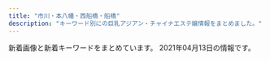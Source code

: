 ```yaml
---
title: "市川・本八幡・西船橋・船橋"
description: "キーワード別にの巨乳アジアン・チャイナエステ嬢情報をまとめました。"
---
```


新着画像と新着キーワードをまとめています。
2021年04月13日の情報です。

<DmmAffiliateIns />
<KeywordTable
  shops={
    [
    {
        "station": "JR\u5e02\u5ddd\u99c5\u5357\u53e3",
        "url": "http://nigyohime.ebb.jp/",
        "keywords": {
            "83": 6,
            "86": 12,
            "C": 6
        },
        "name": "\u4eba\u9b5a\u59eb",
        "img_links": [
            "http://nigyohime.ebb.jp/3.jpg",
            "http://nigyohime.ebb.jp/2.jpg",
            "http://nigyohime.ebb.jp/2/uploadimg/1606276938.jpg",
            "http://nigyohime.ebb.jp/2/uploadimg/1610266405.jpg",
            "http://nigyohime.ebb.jp/2/uploadimg/1606276885.jpg",
            "http://nigyohime.ebb.jp/b_girl.png",
            "http://nigyohime.ebb.jp/4.jpg",
            "http://nigyohime.ebb.jp/b_news.png",
            "http://nigyohime.ebb.jp/2/uploadimg/1615431233.jpg",
            "http://nigyohime.ebb.jp/top.jpg",
            "http://nigyohime.ebb.jp/staff_t.jpg",
            "http://nigyohime.ebb.jp/1.jpg",
            "http://nigyohime.ebb.jp/line.png",
            "http://nigyohime.ebb.jp/ditu2.jpg",
            "http://nigyohime.ebb.jp/2/uploadimg/1606276829.jpg"
        ]
    },
    {
        "url": "http://likiluto.xyz/",
        "name": "\u3075\u308c\u3042\u3044",
        "station": "JR\u672c\u516b\u5e61\u99c5\u5357\u53e3",
        "img_links": [
            "http://likiluto.xyz/style/images/index-miru_18.jpg",
            "http://likiluto.xyz/style/images/index-miru_06.jpg",
            "http://likiluto.xyz/uploads/201229/1-201229152000Y5.jpg",
            "http://likiluto.xyz/style/images/t6.jpg",
            "http://likiluto.xyz/style/images/s-bian.png",
            "http://likiluto.xyz/style/images/index-miru_03.jpg",
            "http://likiluto.xyz/style/images/t3.png",
            "http://likiluto.xyz/uploads/210112/1-21011209234CV.jpg",
            "http://likiluto.xyz/style/images/nav2-sta.png",
            "http://likiluto.xyz/uploads/210403/1-210403154615Q9.jpg",
            "http://likiluto.xyz/style/images/nav-sys.jpg",
            "http://likiluto.xyz/uploads/210112/1-210112092150b1.jpg",
            "http://likiluto.xyz/style/images/sys.jpg",
            "http://likiluto.xyz/style/images/t2.png",
            "http://likiluto.xyz/uploads/210304/1-210304151405b3.jpg",
            "http://likiluto.xyz/uploads/210403/1-210403154531335.jpg",
            "http://likiluto.xyz/uploads/210304/1-210304151524134.jpg",
            "http://likiluto.xyz/uploads/210112/1-210112092540164.jpg",
            "http://likiluto.xyz/style/images/t4.jpg",
            "http://likiluto.xyz/uploads/210112/1-2101120920292M.jpg"
        ],
        "keywords": {}
    },
    {
        "keywords": {
            "84": 3,
            "86": 12,
            "87": 3,
            "D": 9,
            "C": 6
        },
        "name": "\u5f69",
        "url": "http://www.aya-aroma.com/",
        "station": "JR\u5e02\u5ddd\u99c5\u5357\u53e3",
        "img_links": [
            "http://www.aya-aroma.com/images/melmaga.jpg",
            "http://www.aya-aroma.com/files/001-02.jpg",
            "http://www.aya-aroma.com/files/010-03.jpg",
            "http://www.aya-aroma.com/files/003-02.jpg",
            "http://www.aya-aroma.com/files/008-03.jpg",
            "http://www.aya-aroma.com/files/008-02.jpg",
            "http://www.aya-aroma.com/files/002-03.jpg",
            "http://www.aya-aroma.com/files/010-02.jpg",
            "http://www.aya-aroma.com/images/backlistbtn.png",
            "http://www.aya-aroma.com/images/coverGirlParts.png",
            "http://www.aya-aroma.com/files/002.jpg",
            "http://www.aya-aroma.com/files/001-03.jpg",
            "http://www.aya-aroma.com/images/mobile.jpg",
            "http://www.aya-aroma.com/images/concept.jpg",
            "http://www.aya-aroma.com/files/015-03.jpg",
            "http://www.aya-aroma.com/files/002-02.jpg",
            "http://www.aya-aroma.com/files/010.jpg",
            "http://www.aya-aroma.com/files/015.jpg",
            "http://www.aya-aroma.com/files/003.jpg",
            "http://www.aya-aroma.com/files/015-02.jpg",
            "http://www.aya-aroma.com/files/008.jpg",
            "http://www.aya-aroma.com/files/001.jpg",
            "http://www.aya-aroma.com/files/003-03.jpg"
        ]
    },
    {
        "img_links": [
            "http://p-lady.work/images/6.jpg",
            "http://p-lady.work/images/tg.jpg",
            "http://p-lady.work/img/reiko1.jpg",
            "http://p-lady.work/img/saki1.jpg",
            "http://p-lady.work/images/int1.jpg",
            "http://p-lady.work/staff/eri.jpg",
            "http://p-lady.work/img/zara1.jpg",
            "http://p-lady.work/images/news.jpg",
            "http://p-lady.work/img/nana1.jpg",
            "http://p-lady.work/staff/mirai.jpg",
            "http://p-lady.work/images/head.jpg",
            "http://p-lady.work/images/10.jpg",
            "http://p-lady.work/img/eri1.jpg",
            "http://p-lady.work/images/3.jpg",
            "http://p-lady.work/images/interior_t.jpg",
            "http://p-lady.work/staff/koi.jpg",
            "http://p-lady.work/images/32.jpg",
            "http://p-lady.work/images/39.jpg",
            "http://p-lady.work/img/mirai1.jpg",
            "http://p-lady.work/images/21.jpg",
            "http://p-lady.work/images/17.jpg",
            "http://p-lady.work/staff/nana.jpg",
            "http://p-lady.work/staff/kana.jpg",
            "http://p-lady.work/staff/anna.jpg",
            "http://p-lady.work/img/nanami1.jpg",
            "http://p-lady.work/img/yuyu1.jpg",
            "http://p-lady.work/staff/nami.jpg",
            "http://p-lady.work/images/2.jpg",
            "http://p-lady.work/staff/riri.jpg",
            "http://p-lady.work/img/rika1.jpg",
            "http://p-lady.work/staff/mimi.jpg",
            "http://p-lady.work/images/30.jpg",
            "http://p-lady.work/staff/risa.jpg",
            "http://p-lady.work/images/26.jpg",
            "http://p-lady.work/images/23.jpg",
            "http://p-lady.work/staff/yui.jpg",
            "http://p-lady.work/staff/saki.jpg",
            "http://p-lady.work/img/risa1.jpg",
            "http://p-lady.work/images/7.jpg",
            "http://p-lady.work/staff/reiko.jpg",
            "http://p-lady.work/images/staff_t.jpg",
            "http://p-lady.work/images/s1.png",
            "http://p-lady.work/img/koi1.jpg",
            "http://p-lady.work/staff/miyu.jpg",
            "http://p-lady.work/img/rena1.jpg",
            "http://p-lady.work/images/ac1.jpg",
            "http://p-lady.work/img/yui1.jpg",
            "http://p-lady.work/staff/nanami.jpg",
            "http://p-lady.work/images/33.jpg",
            "http://p-lady.work/img/riri1.jpg",
            "http://p-lady.work/images/38.jpg",
            "http://p-lady.work/images/27.jpg",
            "http://p-lady.work/images/5.jpg",
            "http://p-lady.work/images/16.jpg",
            "http://p-lady.work/img/anna1.jpg",
            "http://p-lady.work/images/29.jpg",
            "http://p-lady.work/images/sys.jpg",
            "http://p-lady.work/images/37.jpg",
            "http://p-lady.work/images/36.jpg",
            "http://p-lady.work/img/miyu1.jpg",
            "http://p-lady.work/images/35.jpg",
            "http://p-lady.work/images/int2.jpg",
            "http://p-lady.work/staff/rena.jpg",
            "http://p-lady.work/staff/yuyu.jpg",
            "http://p-lady.work/images/18.jpg",
            "http://p-lady.work/img/mimi1.jpg",
            "http://p-lady.work/images/25.jpg",
            "http://p-lady.work/staff/zara.jpg",
            "http://p-lady.work/img/kana1.jpg",
            "http://p-lady.work/images/15.jpg",
            "http://p-lady.work/images/rec2.jpg",
            "http://p-lady.work/img/nami1.jpg",
            "http://p-lady.work/staff/rika.jpg",
            "http://p-lady.work/images/rec1.jpg",
            "http://p-lady.work/images/20.jpg"
        ],
        "url": "http://p-lady.work/",
        "station": "JR\u897f\u8239\u6a4b\u99c5\u5357\u53e3",
        "name": "\u4e03\u5f69",
        "keywords": {}
    },
    {
        "station": "JR\u672c\u516b\u5e61\u99c5\u5317\u53e3",
        "img_links": [
            "http://www.club.relaxjp.info/images/b2.jpg",
            "http://www.club.relaxjp.info/images/link_t.png",
            "http://www.club.relaxjp.info/images/sys3.png",
            "http://www.club.relaxjp.info/files/013-02.jpg",
            "http://www.club.relaxjp.info/images/sys1.png",
            "http://www.club.relaxjp.info/images/line.png",
            "http://www.club.relaxjp.info/images/head.jpg",
            "http://www.club.relaxjp.info/images/sys2.png",
            "http://www.club.relaxjp.info/files/007-02.jpg",
            "http://www.club.relaxjp.info/files/007.jpg",
            "http://www.club.relaxjp.info/files/009-02.jpg",
            "http://www.club.relaxjp.info/files/004.jpg",
            "http://www.club.relaxjp.info/files/015.jpg",
            "http://www.club.relaxjp.info/images/ta.jpg",
            "http://www.club.relaxjp.info/images/b1.jpg",
            "http://www.club.relaxjp.info/images/staff_t.png",
            "http://www.club.relaxjp.info/images/int2.png",
            "http://www.club.relaxjp.info/images/interior_t.png",
            "http://www.club.relaxjp.info/files/014.jpg",
            "http://www.club.relaxjp.info/files/004-02.jpg",
            "http://www.club.relaxjp.info/images/rec2.png",
            "http://www.club.relaxjp.info/images/rec1.png",
            "http://www.club.relaxjp.info/files/013.jpg",
            "http://www.club.relaxjp.info/images/int1.png",
            "http://www.club.relaxjp.info/files/014-02.jpg",
            "http://www.club.relaxjp.info/images/mobile.jpg",
            "http://www.club.relaxjp.info/files/009.jpg",
            "http://www.club.relaxjp.info/files/015-02.jpg"
        ],
        "name": "\u30d5\u30a7\u30a2\u30ea\u30fc",
        "keywords": {
            "87": 5,
            "86": 1,
            "D": 5,
            "C": 1
        },
        "url": "http://www.club.relaxjp.info/"
    },
    {
        "img_links": [
            "http://yelaixang.sweet-relaxation.com/img/slick/sl-7.jpg",
            "http://yelaixang.sweet-relaxation.com/img/cast/nana-03.jpg",
            "http://yelaixang.sweet-relaxation.com/img/slick/sl-1.jpg",
            "http://yelaixang.sweet-relaxation.com/img/cast/miya-03.jpg",
            "http://yelaixang.sweet-relaxation.com/img/cast/miya-02.jpg",
            "http://yelaixang.sweet-relaxation.com/img/slick/sl-5.jpg",
            "http://yelaixang.sweet-relaxation.com/img/cast/nana-02.jpg",
            "http://yelaixang.sweet-relaxation.com/img/interior/uc.jpg",
            "http://yelaixang.sweet-relaxation.com/img/cast/key-02.jpg",
            "http://yelaixang.sweet-relaxation.com/img/cast/key-03.jpg",
            "http://yelaixang.sweet-relaxation.com/img/cast/nina-03.jpg",
            "http://yelaixang.sweet-relaxation.com/img/cast/nina-01.jpg",
            "http://yelaixang.sweet-relaxation.com/img/cast/nina-02.jpg",
            "http://yelaixang.sweet-relaxation.com/img/slick/sl-6.jpg",
            "http://yelaixang.sweet-relaxation.com/img/cast/nana-01.jpg",
            "http://yelaixang.sweet-relaxation.com/img/slick/sl-4.jpg",
            "http://yelaixang.sweet-relaxation.com/img/slick/sl-2.jpg",
            "http://yelaixang.sweet-relaxation.com/img/cast/miya-01.jpg",
            "http://yelaixang.sweet-relaxation.com/img/slick/sl-3.jpg",
            "http://yelaixang.sweet-relaxation.com/img/cast/key-01.jpg"
        ],
        "keywords": {},
        "url": "http://yelaixang.sweet-relaxation.com/",
        "station": "JR\u672c\u516b\u5e61\u99c5\u5357\u53e3",
        "name": "\u591c\u6765\u9999\uff5eYe Lai Xang\uff5e"
    },
    {
        "name": "Happy Bell",
        "url": "http://aroma-esthe.info/",
        "img_links": [
            "http://aroma-esthe.info/images/cg02.jpg",
            "http://aroma-esthe.info/images/m2.jpg",
            "http://aroma-esthe.info/images/r3.jpg",
            "http://aroma-esthe.info/images/m4.jpg",
            "http://aroma-esthe.info/images/cg05.jpg",
            "http://aroma-esthe.info/images/tit-sub1.jpg",
            "http://aroma-esthe.info/link/menlog.jpg",
            "http://aroma-esthe.info/images/b-tel.png",
            "http://aroma-esthe.info/images/tit-sub2.jpg",
            "http://aroma-esthe.info/images/tit-sub3.jpg",
            "http://aroma-esthe.info/images/cg01.jpg",
            "http://aroma-esthe.info/images/kan.jpg",
            "http://aroma-esthe.info/images/r4.jpg",
            "http://aroma-esthe.info/images/b-online.png",
            "http://aroma-esthe.info/images/tit-sub6.jpg",
            "http://aroma-esthe.info/images/tit-sub5.jpg",
            "http://aroma-esthe.info/images/qr.jpg",
            "http://aroma-esthe.info/images/r1.jpg",
            "http://aroma-esthe.info/images/m1.jpg",
            "http://aroma-esthe.info/images/slider-img003.jpg",
            "http://aroma-esthe.info/images/cg03.jpg",
            "http://aroma-esthe.info/images/r2.jpg",
            "http://aroma-esthe.info/images/slider-img001.jpg",
            "http://aroma-esthe.info/images/tit-sub4.jpg",
            "http://aroma-esthe.info/images/slider-img002.jpg",
            "http://aroma-esthe.info/images/m3.jpg"
        ],
        "station": "\u4eac\u6210\u516b\u5e61\u99c5\u5317\u53e3",
        "keywords": {
            "D": 6,
            "86": 8
        }
    },
    {
        "url": "http://happy.relaxnabi.com/",
        "name": "\u30de\u30fc\u30e1\u30a4\u30c9",
        "station": "JR\u8239\u6a4b\u99c5\u5317\u53e3",
        "keywords": {
            "92": 5,
            "D": 2,
            "91": 1,
            "F": 1,
            "90": 2,
            "88": 1,
            "E": 5
        },
        "img_links": [
            "http://happy.relaxnabi.com/css/staff/staff000008.jpg",
            "http://happy.relaxnabi.com/css/staff/staff000003-a.jpg",
            "http://happy.relaxnabi.com/css/staff/staff000003.jpg",
            "http://happy.relaxnabi.com/css/staff/staff-04-a.jpg",
            "http://happy.relaxnabi.com/css/staff/staff-007-a.jpg",
            "http://happy.relaxnabi.com/css/nav/nav-006.png",
            "http://happy.relaxnabi.com/css/tel01.png",
            "http://happy.relaxnabi.com/css/top-03.png",
            "http://happy.relaxnabi.com/css/nav/nav-004.png",
            "http://happy.relaxnabi.com/css/staff/staff017-a.jpg",
            "http://happy.relaxnabi.com/css/staff/staff-05-a.jpg",
            "http://happy.relaxnabi.com/css/staff/staff-10.jpg",
            "http://happy.relaxnabi.com/css/staff/staff-10-a.jpg",
            "http://happy.relaxnabi.com/css/nav/nav-001.png",
            "http://happy.relaxnabi.com/css/staff/staff-002.jpg",
            "http://happy.relaxnabi.com/css/staff/staff-05.jpg",
            "http://happy.relaxnabi.com/css/staff/staff017.jpg",
            "http://happy.relaxnabi.com/css/staff/staff-007.jpg",
            "http://happy.relaxnabi.com/css/nav/nav-002.png",
            "http://happy.relaxnabi.com/css/staff/staff000008-a.jpg",
            "http://happy.relaxnabi.com/css/staff/staff0001.jpg",
            "http://happy.relaxnabi.com/css/staff/staff-002-a.jpg",
            "http://happy.relaxnabi.com/css/top0001.png",
            "http://happy.relaxnabi.com/css/staff/staff-04.jpg",
            "http://happy.relaxnabi.com/css/staff/staff0001-a.jpg",
            "http://happy.relaxnabi.com/css/nav/nav-003.png",
            "http://happy.relaxnabi.com/css/nav/nav-005.png"
        ]
    },
    {
        "name": "COCO",
        "station": "\u8239\u6a4b\u99c5\u5317\u53e3",
        "keywords": {},
        "img_links": [],
        "url": "https://co.aoaoeo.com/"
    },
    {
        "img_links": [],
        "station": "JR\u8239\u6a4b\u99c5\u5317\u53e3",
        "keywords": {},
        "name": "OLIVE\u30fb\u30aa\u30ea\u30fc\u30d6",
        "url": "http://olive.est.cm/"
    },
    {
        "station": "JR\u8239\u6a4b\u99c5\u5317\u53e3",
        "keywords": {
            "E": 1,
            "D": 4,
            "90": 1,
            "88": 3,
            "87": 1,
            "86": 1,
            "C": 1
        },
        "name": "V\u611bP",
        "url": "http://pinklady-esthe.net/",
        "img_links": [
            "http://pinklady-esthe.net/img/r2.jpg",
            "http://pinklady-esthe.net/img/t6.jpg",
            "http://pinklady-esthe.net/img/no.png",
            "http://pinklady-esthe.net/img/r4.jpg",
            "http://pinklady-esthe.net/img/r1.jpg",
            "http://pinklady-esthe.net/img/st5.jpg",
            "http://pinklady-esthe.net/img/t5.jpg",
            "http://pinklady-esthe.net/img/st4.jpg",
            "http://pinklady-esthe.net/img/st2.jpg",
            "http://pinklady-esthe.net/img/top.jpg",
            "http://pinklady-esthe.net/img/sm.jpg",
            "http://pinklady-esthe.net/img/t1.jpg",
            "http://pinklady-esthe.net/img/st6.jpg",
            "http://pinklady-esthe.net/img/stt3.jpg",
            "http://pinklady-esthe.net/img/t2.jpg",
            "http://pinklady-esthe.net/img/stt1.jpg",
            "http://pinklady-esthe.net/img/t3.jpg",
            "http://pinklady-esthe.net/img/st3.jpg",
            "http://pinklady-esthe.net/img/st1.jpg",
            "http://pinklady-esthe.net/img/r3.jpg",
            "http://pinklady-esthe.net/img/f1.jpg",
            "http://pinklady-esthe.net/img/t4.jpg",
            "http://pinklady-esthe.net/img/noo.png"
        ]
    },
    {
        "station": "JR\u897f\u8239\u6a4b\u99c5",
        "keywords": {
            "C": 32,
            "E": 6,
            "90": 2,
            "88": 40,
            "F": 40,
            "87": 40,
            "G": 40,
            "83": 40,
            "85": 78,
            "D": 164,
            "86": 42
        },
        "name": "\u96c5\u7f8e\uff5eMIYABI",
        "url": "https://miyabi.jpn.vin",
        "img_links": [
            "https://miyabi.jpn.vin/images/sp_top.png",
            "https://miyabi.jpn.vin/photos/sites/21/2021/03/2021030803542569.jpg",
            "https://miyabi.jpn.vin/photos/sites/21/2021/01/2021012608004010.jpg",
            "https://miyabi.jpn.vin/images/btn_side06.png",
            "https://miyabi.jpn.vin/images/btn_side07.png",
            "https://miyabi.jpn.vin/photos/sites/21/2021/03/2021031206521676.jpg",
            "https://miyabi.jpn.vin/images/top_slider03.jpg",
            "https://miyabi.jpn.vin/images/btn_side05.png",
            "https://miyabi.jpn.vin/photos/sites/21/2021/02/2021020102295578.jpg",
            "https://miyabi.jpn.vin/images/btn_side04.png",
            "https://miyabi.jpn.vin/images/btn_side03.png",
            "https://miyabi.jpn.vin/photos/sites/21/2021/02/2021022309071886.jpg",
            "https://miyabi.jpn.vin/images/btn_side01.png",
            "https://miyabi.jpn.vin/images/side_line.jpg",
            "https://miyabi.jpn.vin/photos/sites/21/2021/01/2021012608003796.jpg",
            "https://miyabi.jpn.vin/images/top.png",
            "https://miyabi.jpn.vin/photos/sites/21/2021/01/202101260800351.jpg",
            "https://miyabi.jpn.vin/photos/sites/21/2021/01/2021012608003883.jpg",
            "https://miyabi.jpn.vin/images/btn_side02.png",
            "https://miyabi.jpn.vin/photos/sites/21/2021/02/2021022309071786.jpg",
            "https://miyabi.jpn.vin/photos/sites/21/2021/01/2021012608003647.jpg",
            "https://miyabi.jpn.vin/photos/sites/21/2021/03/2021032404492465.jpg",
            "https://miyabi.jpn.vin/photos/sites/21/2021/02/2021022407013072.jpg",
            "https://miyabi.jpn.vin/photos/sites/21/2021/03/2021030704352988.jpg"
        ]
    },
    {
        "img_links": [
            "http://www.iyashinoumi.com/img/sTitle_right.png",
            "http://www.iyashinoumi.com/img/miss24sb.jpg",
            "http://www.iyashinoumi.com/img/sTitle_left.png",
            "http://www.iyashinoumi.com/img/miss25sb.jpg",
            "http://www.iyashinoumi.com/img/miss7sb.jpg",
            "http://www.iyashinoumi.com/img/miss28sb.jpg",
            "http://www.iyashinoumi.com/img/tel1.png",
            "http://www.iyashinoumi.com/img/miss7s.jpg",
            "http://www.iyashinoumi.com/img/miss6sb.jpg",
            "http://www.iyashinoumi.com/img/miss27sb.jpg"
        ],
        "station": "\u5e02\u5ddd\u99c5\u5317\u53e3",
        "name": "\u7652\u3057\u306e\u6d77",
        "keywords": {},
        "url": "http://www.iyashinoumi.com/"
    },
    {
        "keywords": {
            "F": 6,
            "87": 22,
            "83": 8,
            "81": 6,
            "85": 24,
            "86": 24,
            "C": 6,
            "D": 72
        },
        "station": "JR\u672c\u516b\u5e61\u99c5\u5357\u53e3",
        "name": "\u30cd\u30d7\u30c1\u30e5\u30fc\u30f3",
        "img_links": [
            "http://neptune.est.cm/photos/sites/3/2020/01/2020012304435311.jpg",
            "http://neptune.est.cm/photos/sites/3/2020/01/2020011704241285.jpg",
            "http://neptune.est.cm/images/top1.jpg",
            "http://neptune.est.cm/photos/sites/3/2020/07/2020072813393974.jpg",
            "http://neptune.est.cm/photos/sites/3/2020/01/2020011704240975.jpg",
            "http://neptune.est.cm/photos/sites/3/2020/02/2020020303575532.jpg",
            "http://neptune.est.cm/photos/sites/3/2020/09/2020092912491932.jpg",
            "http://neptune.est.cm/photos/sites/3/2020/12/2020122312215973.jpg",
            "http://neptune.est.cm/images/top-sp1.jpg",
            "http://neptune.est.cm/images/pagetop.jpg",
            "http://neptune.est.cm/images/top2.jpg",
            "http://neptune.est.cm/photos/sites/3/2020/12/2020121515392683.jpg",
            "http://neptune.est.cm/photos/sites/3/2020/06/2020062418251882.jpg",
            "http://neptune.est.cm/photos/sites/3/2021/01/2021012715245168.jpg",
            "http://neptune.est.cm/photos/sites/3/2020/01/2020011606281181.jpg",
            "http://neptune.est.cm/images/top-sp2.jpg"
        ],
        "url": "http://neptune.est.cm/"
    },
    {
        "station": "JR\u897f\u8239\u6a4b\u99c5\u5317\u53e3",
        "img_links": [],
        "url": "https://leaf-relax.com/",
        "keywords": {},
        "name": "\u30ea\u30fc\u30d5"
    },
    {
        "station": "JR\u8239\u6a4b\u99c5\u5317\u53e3",
        "keywords": {
            "89": 2,
            "D": 16,
            "87": 14,
            "C": 4,
            "\u30bb\u30af\u30b7\u30fc": 36,
            "E": 2,
            "86": 6
        },
        "img_links": [
            "http://www.sexy.relaxjp.info/files/033.jpg",
            "http://www.sexy.relaxjp.info/files/003-02.jpg",
            "http://www.sexy.relaxjp.info/images/m-top004.jpg",
            "http://www.sexy.relaxjp.info/files/011-02.jpg",
            "http://www.sexy.relaxjp.info/images/m-top003.jpg",
            "http://www.sexy.relaxjp.info/files/002.jpg",
            "http://www.sexy.relaxjp.info/files/033-02.jpg",
            "http://www.sexy.relaxjp.info/images/foot01.jpg",
            "http://www.sexy.relaxjp.info/images/call.png",
            "http://www.sexy.relaxjp.info/files/023-03.jpg",
            "http://www.sexy.relaxjp.info/files/003-03.jpg",
            "http://www.sexy.relaxjp.info/files/023-02.jpg",
            "http://www.sexy.relaxjp.info/files/011.jpg",
            "http://www.sexy.relaxjp.info/files/030-02.jpg",
            "http://www.sexy.relaxjp.info/files/034-03.jpg",
            "http://www.sexy.relaxjp.info/files/024-02.jpg",
            "http://www.sexy.relaxjp.info/images/m-head01.jpg",
            "http://www.sexy.relaxjp.info/files/035-02.jpg",
            "http://www.sexy.relaxjp.info/files/035-03.jpg",
            "http://www.sexy.relaxjp.info/files/035.jpg",
            "http://www.sexy.relaxjp.info/files/003.jpg",
            "http://www.sexy.relaxjp.info/files/024-03.jpg",
            "http://www.sexy.relaxjp.info/files/036-03.jpg",
            "http://www.sexy.relaxjp.info/images/m-top010.jpg",
            "http://www.sexy.relaxjp.info/files/036.jpg",
            "http://www.sexy.relaxjp.info/files/002-02.jpg",
            "http://www.sexy.relaxjp.info/files/002-03.jpg",
            "http://www.sexy.relaxjp.info/files/023.jpg",
            "http://www.sexy.relaxjp.info/files/034-02.jpg",
            "http://www.sexy.relaxjp.info/files/024.jpg",
            "http://www.sexy.relaxjp.info/files/011-03.jpg",
            "http://www.sexy.relaxjp.info/files/034.jpg",
            "http://www.sexy.relaxjp.info/files/030-03.jpg",
            "http://www.sexy.relaxjp.info/files/033-03.jpg",
            "http://www.sexy.relaxjp.info/files/036-02.jpg",
            "http://www.sexy.relaxjp.info/files/037-02.jpg",
            "http://www.sexy.relaxjp.info/files/037-03.jpg",
            "http://www.sexy.relaxjp.info/images/m-top009.jpg",
            "http://www.sexy.relaxjp.info/files/030.jpg",
            "http://www.sexy.relaxjp.info/files/037.jpg"
        ],
        "name": "Sexy Love \uff5e\u30bb\u30af\u30b7\u30fc\u30e9\u30d6\uff5e",
        "url": "http://www.sexy.relaxjp.info/"
    },
    {
        "name": "\u82b1\u706b",
        "station": "JR\u897f\u8239\u6a4b\u99c5\u5357\u53e3",
        "img_links": [
            "http://nishifunabashi.xyz/images/mio.jpg",
            "http://nishifunabashi.xyz/images/rie2.jpg",
            "http://nishifunabashi.xyz/images/gat.png",
            "http://nishifunabashi.xyz/images/r02.jpg",
            "http://nishifunabashi.xyz/images/n1.jpg",
            "http://nishifunabashi.xyz/images/rumi3.jpg",
            "http://nishifunabashi.xyz/images/mio1.jpg",
            "http://nishifunabashi.xyz/images/top.png",
            "http://nishifunabashi.xyz/images/g0.jpg",
            "http://nishifunabashi.xyz/images/moe1.jpg",
            "http://nishifunabashi.xyz/images/moe2.jpg",
            "http://nishifunabashi.xyz/images/sla1.jpg",
            "http://nishifunabashi.xyz/images/i1.jpg",
            "http://nishifunabashi.xyz/images/i3.jpg",
            "http://nishifunabashi.xyz/images/g001.jpg",
            "http://nishifunabashi.xyz/images/rie.jpg",
            "http://nishifunabashi.xyz/images/pickt.png",
            "http://nishifunabashi.xyz/images/n3.jpg",
            "http://nishifunabashi.xyz/images/n2.jpg",
            "http://nishifunabashi.xyz/images/tite-staff.png",
            "http://nishifunabashi.xyz/images/m2.jpg",
            "http://nishifunabashi.xyz/images/mio2.jpg",
            "http://nishifunabashi.xyz/images/chun2.jpg",
            "http://nishifunabashi.xyz/images/moe.jpg",
            "http://nishifunabashi.xyz/images/rumi2.jpg",
            "http://nishifunabashi.xyz/images/yumi1.jpg",
            "http://nishifunabashi.xyz/images/yumi2.jpg",
            "http://nishifunabashi.xyz/images/r04.jpg",
            "http://nishifunabashi.xyz/images/g32.jpg",
            "http://nishifunabashi.xyz/images/rumi1.jpg",
            "http://nishifunabashi.xyz/images/kina2.jpg",
            "http://nishifunabashi.xyz/images/g01.jpg",
            "http://nishifunabashi.xyz/images/r03.jpg",
            "http://nishifunabashi.xyz/images/m1.jpg",
            "http://nishifunabashi.xyz/images/g015.jpg",
            "http://nishifunabashi.xyz/images/rie1.jpg",
            "http://nishifunabashi.xyz/images/g1.jpg",
            "http://nishifunabashi.xyz/images/ga1.jpg",
            "http://nishifunabashi.xyz/images/i2.jpg",
            "http://nishifunabashi.xyz/images/sla3.jpg",
            "http://nishifunabashi.xyz/images/miu.jpg",
            "http://nishifunabashi.xyz/images/kina.jpg",
            "http://nishifunabashi.xyz/images/kina1.jpg",
            "http://nishifunabashi.xyz/images/miho.jpg",
            "http://nishifunabashi.xyz/images/r01.jpg",
            "http://nishifunabashi.xyz/images/mobile.png",
            "http://nishifunabashi.xyz/images/sla2.jpg",
            "http://nishifunabashi.xyz/images/g33.jpg",
            "http://nishifunabashi.xyz/images/g15.jpg",
            "http://nishifunabashi.xyz/images/ga.jpg",
            "http://nishifunabashi.xyz/images/miho2.jpg",
            "http://nishifunabashi.xyz/images/chun1.jpg",
            "http://nishifunabashi.xyz/images/chun3.jpg",
            "http://nishifunabashi.xyz/images/yumi3.jpg",
            "http://nishifunabashi.xyz/images/miu1.jpg",
            "http://nishifunabashi.xyz/images/baner.jpg",
            "http://nishifunabashi.xyz/images/newt.png"
        ],
        "url": "http://nishifunabashi.xyz/",
        "keywords": {
            "C": 7
        }
    },
    {
        "name": "\u3055\u304f\u3089",
        "img_links": [
            "http://stylelife.work/Uploads/user/60374c0661343.jpg",
            "http://stylelife.work/Uploads/user/5eb35a13a1df3.jpg",
            "http://stylelife.work/Uploads/user/5ef9a9fd8cd20.jpg",
            "http://stylelife.work/Public/Wap/picture/staff-pc.png",
            "http://stylelife.work/Public/Wap/picture/m-tel.png",
            "http://stylelife.work/Uploads/user/6074fcd675258.jpg",
            "http://stylelife.work/Uploads/user/5e1d330613089.jpg",
            "http://stylelife.work/Uploads/user/5de74b74a4faa.jpg",
            "http://stylelife.work/Uploads/user/60374b6e9f505.jpg",
            "http://stylelife.work/Uploads/user/60374ca1c2ba1.jpg",
            "http://stylelife.work/Uploads/user/5e4101be77e18.jpg",
            "http://stylelife.work/Uploads/user/5de74b09394d7.jpg",
            "http://stylelife.work/Public/Wap/picture/m-foot.png",
            "http://stylelife.work/Public/Wap/picture/sp-staff-list.png",
            "http://stylelife.work/Uploads/user/5e68a1524c2d2.jpg",
            "http://stylelife.work/ueditor/php/upload/image/20180712/1531373827278035.png",
            "http://stylelife.work/Uploads/user/5e79901ca108f.jpg",
            "http://stylelife.work/Uploads/user/5f3cd192667f4.jpg",
            "http://stylelife.work/ueditor/php/upload/image/20180712/1531367078235696.png",
            "http://stylelife.work/Public/Wap/picture/sp-line.png",
            "http://stylelife.work/Uploads/user/5de74b9acbf92.jpg",
            "http://stylelife.work/ueditor/php/upload/image/20180712/1531374173659035.png",
            "http://stylelife.work/Uploads/user/5dfc857c95e57.jpg",
            "http://stylelife.work/Uploads/user/6074fd15194a0.jpg",
            "http://stylelife.work/Uploads/user/5e1d3400053fa.jpg",
            "http://stylelife.work/Uploads/user/5ebf50cc42240.jpg",
            "http://stylelife.work/Uploads/user/5deb614369ccd.jpg",
            "http://stylelife.work/Uploads/user/6074fcb772404.jpg",
            "http://stylelife.work/Uploads/user/6074fc8ca00cd.jpg",
            "http://stylelife.work/Uploads/user/60374cd308bf7.jpg",
            "http://stylelife.work/Uploads/user/5ebfa12d5429d.jpg",
            "http://stylelife.work/Uploads/user/5ebf4ff2905f1.jpg"
        ],
        "keywords": {
            "F": 1,
            "D": 2,
            "\u80f8": 1
        },
        "station": "JR\u897f\u8239\u6a4b\u99c5\u5317\u53e3",
        "url": "http://stylelife.work/"
    },
    {
        "url": "http://www.rainbow-relax.xyz/",
        "name": "Rainbow\uff5e\u30ec\u30a4\u30f3\u30dc\u30fc\uff5e",
        "keywords": {
            "C": 19,
            "86": 4,
            "87": 6,
            "D": 6,
            "85": 2
        },
        "station": "JR\u8239\u6a4b\u99c5\u5317\u53e3",
        "img_links": [
            "http://www.rainbow-relax.xyz/files/006.jpg",
            "http://www.rainbow-relax.xyz/files/005.jpg",
            "http://www.rainbow-relax.xyz/img/btn_side_mobile.jpg",
            "http://www.rainbow-relax.xyz/files/003-02.jpg",
            "http://www.rainbow-relax.xyz/files/003.jpg",
            "http://www.rainbow-relax.xyz/images/slider/1.jpg",
            "http://www.rainbow-relax.xyz/files/006-02.jpg",
            "http://www.rainbow-relax.xyz/files/004-02.jpg",
            "http://www.rainbow-relax.xyz/files/002.jpg",
            "http://www.rainbow-relax.xyz/files/001.jpg",
            "http://www.rainbow-relax.xyz/img/ttl_info.png",
            "http://www.rainbow-relax.xyz/files/002-02.jpg",
            "http://www.rainbow-relax.xyz/files/004.jpg",
            "http://www.rainbow-relax.xyz/img/tel.png",
            "http://www.rainbow-relax.xyz/img/ttl_news.png",
            "http://www.rainbow-relax.xyz/img/pickup.jpg",
            "http://www.rainbow-relax.xyz/images/slider/3.jpg",
            "http://www.rainbow-relax.xyz/files/005-02.jpg",
            "http://www.rainbow-relax.xyz/img/goback.jpg",
            "http://www.rainbow-relax.xyz/images/slider/2.jpg",
            "http://www.rainbow-relax.xyz/files/001-02.jpg"
        ]
    },
    {
        "name": "Pink Love",
        "keywords": {
            "D": 52,
            "88": 4,
            "87": 48
        },
        "station": "JR\u8239\u6a4b\u99c5\u5317\u53e3",
        "url": "http://www.yumegokoro.esjp.info/",
        "img_links": [
            "http://www.yumegokoro.esjp.info/files/019.jpg",
            "http://www.yumegokoro.esjp.info/images/barProfile.png",
            "http://www.yumegokoro.esjp.info/files/026-02.jpg",
            "http://www.yumegokoro.esjp.info/files/013-02.jpg",
            "http://www.yumegokoro.esjp.info/files/020-02.jpg",
            "http://www.yumegokoro.esjp.info/images/barLink.png",
            "http://www.yumegokoro.esjp.info/files/025.jpg",
            "http://www.yumegokoro.esjp.info/images/barSchedule.png",
            "http://www.yumegokoro.esjp.info/files/023-02.jpg",
            "http://www.yumegokoro.esjp.info/images/time.png",
            "http://www.yumegokoro.esjp.info/files/013-03.jpg",
            "http://www.yumegokoro.esjp.info/files/012-02.jpg",
            "http://www.yumegokoro.esjp.info/images/btnTop.png",
            "http://www.yumegokoro.esjp.info/files/017.jpg",
            "http://www.yumegokoro.esjp.info/files/024.jpg",
            "http://www.yumegokoro.esjp.info/files/004-03.jpg",
            "http://www.yumegokoro.esjp.info/files/002-03.jpg",
            "http://www.yumegokoro.esjp.info/files/025-03.jpg",
            "http://www.yumegokoro.esjp.info/files/002-02.jpg",
            "http://www.yumegokoro.esjp.info/images/barTherapist.png",
            "http://www.yumegokoro.esjp.info/files/002.jpg",
            "http://www.yumegokoro.esjp.info/files/024-02.jpg",
            "http://www.yumegokoro.esjp.info/files/017-03.jpg",
            "http://www.yumegokoro.esjp.info/files/004.jpg",
            "http://www.yumegokoro.esjp.info/files/027-03.jpg",
            "http://www.yumegokoro.esjp.info/files/013.jpg",
            "http://www.yumegokoro.esjp.info/files/027.jpg",
            "http://www.yumegokoro.esjp.info/images/barSystem.png",
            "http://www.yumegokoro.esjp.info/files/012-03.jpg",
            "http://www.yumegokoro.esjp.info/files/011.jpg",
            "http://www.yumegokoro.esjp.info/images/concept.png",
            "http://www.yumegokoro.esjp.info/files/011-02.jpg",
            "http://www.yumegokoro.esjp.info/files/017-02.jpg",
            "http://www.yumegokoro.esjp.info/images/barProfileSche.png",
            "http://www.yumegokoro.esjp.info/files/023.jpg",
            "http://www.yumegokoro.esjp.info/files/020-03.jpg",
            "http://www.yumegokoro.esjp.info/files/024-03.jpg",
            "http://www.yumegokoro.esjp.info/images/barRecruit.png",
            "http://www.yumegokoro.esjp.info/files/020.jpg",
            "http://www.yumegokoro.esjp.info/files/025-02.jpg",
            "http://www.yumegokoro.esjp.info/files/027-02.jpg",
            "http://www.yumegokoro.esjp.info/files/004-02.jpg",
            "http://www.yumegokoro.esjp.info/files/012.jpg",
            "http://www.yumegokoro.esjp.info/files/011-03.jpg",
            "http://www.yumegokoro.esjp.info/files/019-02.jpg",
            "http://www.yumegokoro.esjp.info/images/backBtn.png",
            "http://www.yumegokoro.esjp.info/files/026.jpg",
            "http://www.yumegokoro.esjp.info/files/019-03.jpg",
            "http://www.yumegokoro.esjp.info/images/contentBottom.jpg",
            "http://www.yumegokoro.esjp.info/images/barAccess.png",
            "http://www.yumegokoro.esjp.info/files/023-03.jpg",
            "http://www.yumegokoro.esjp.info/images/header.png",
            "http://www.yumegokoro.esjp.info/files/026-03.jpg"
        ]
    },
    {
        "name": "\u7652\u5fc3\u90b8",
        "station": "\u539f\u6728\u4e2d\u5c71\u99c5\u5317\u53e3",
        "keywords": {
            "83": 1,
            "E": 1,
            "86": 1,
            "C": 1,
            "84": 1,
            "D": 1
        },
        "img_links": [
            "http://yusintei.top/images/g12.jpg",
            "http://yusintei.top/images/01.png",
            "http://yusintei.top/images/men_7.png",
            "http://yusintei.top/images/g2.jpg",
            "http://yusintei.top/images/yumi.jpg",
            "http://yusintei.top/images/p2.jpg",
            "http://yusintei.top/images/g1-3.jpg",
            "http://yusintei.top/images/yuli.jpg",
            "http://yusintei.top/images/men_2.png",
            "http://yusintei.top/images/g1.jpg",
            "http://yusintei.top/images/men_6.png",
            "http://yusintei.top/images/g7.jpg",
            "http://yusintei.top/images/zi-staff.png",
            "http://yusintei.top/images/g11.jpg",
            "http://yusintei.top/images/p3.jpg",
            "http://yusintei.top/images/men_5.png",
            "http://yusintei.top/images/men_3.png",
            "http://yusintei.top/images/zi-link.png",
            "http://yusintei.top/images/g112.jpg",
            "http://yusintei.top/images/01.jpg",
            "http://yusintei.top/images/men_1.png",
            "http://yusintei.top/images/g113.jpg",
            "http://yusintei.top/images/emi.jpg",
            "http://yusintei.top/images/left3.jpg",
            "http://yusintei.top/images/tel.jpg",
            "http://yusintei.top/images/g1-2.jpg",
            "http://yusintei.top/images/g114.jpg",
            "http://yusintei.top/images/p1.jpg",
            "http://yusintei.top/images/p6.jpg",
            "http://yusintei.top/images/men_4.png",
            "http://yusintei.top/images/g8.jpg",
            "http://yusintei.top/images/p5.jpg",
            "http://yusintei.top/images/g10.jpg",
            "http://yusintei.top/images/g84.jpg",
            "http://yusintei.top/images/g9.jpg",
            "http://yusintei.top/images/p7.jpg",
            "http://yusintei.top/images/p8.jpg",
            "http://yusintei.top/images/g83.jpg",
            "http://yusintei.top/images/g0.jpg",
            "http://yusintei.top/images/nei2.jpg",
            "http://yusintei.top/images/p4.jpg",
            "http://yusintei.top/images/g82.jpg"
        ],
        "url": "http://yusintei.top/"
    },
    {
        "name": "\u30c0\u30a4\u30e4\u30e2\u30f3\u30c9",
        "url": "http://www.diamond.mesthe.com/",
        "keywords": {
            "86": 2,
            "87": 8,
            "88": 2,
            "D": 10,
            "C": 15
        },
        "station": "JR\u897f\u8239\u6a4b\u99c5\u5357\u53e3",
        "img_links": [
            "http://www.diamond.mesthe.com/img/ttl_therapist.png",
            "http://www.diamond.mesthe.com/files/001.jpg",
            "http://www.diamond.mesthe.com/img/btn_blog.png",
            "http://www.diamond.mesthe.com/files/006.jpg",
            "http://www.diamond.mesthe.com/images/slider/1.jpg",
            "http://www.diamond.mesthe.com/files/005.jpg",
            "http://www.diamond.mesthe.com/files/005-02.jpg",
            "http://www.diamond.mesthe.com/images/slider/2.jpg",
            "http://www.diamond.mesthe.com/img/ttl_news.png",
            "http://www.diamond.mesthe.com/files/002.jpg",
            "http://www.diamond.mesthe.com/img/btn_side_mobile.jpg",
            "http://www.diamond.mesthe.com/files/003-02.jpg",
            "http://www.diamond.mesthe.com/files/002-02.jpg",
            "http://www.diamond.mesthe.com/img/ttl_info.png",
            "http://www.diamond.mesthe.com/files/003.jpg",
            "http://www.diamond.mesthe.com/img/top_option04.jpg",
            "http://www.diamond.mesthe.com/img/tel.png",
            "http://www.diamond.mesthe.com/files/004.jpg",
            "http://www.diamond.mesthe.com/img/pickup.jpg",
            "http://www.diamond.mesthe.com/img/goback.jpg",
            "http://www.diamond.mesthe.com/img/top_option01.jpg",
            "http://www.diamond.mesthe.com/files/004-02.jpg",
            "http://www.diamond.mesthe.com/files/001-02.jpg",
            "http://www.diamond.mesthe.com/img/top_option03.jpg",
            "http://www.diamond.mesthe.com/files/006-02.jpg",
            "http://www.diamond.mesthe.com/images/slider/3.jpg"
        ]
    },
    {
        "keywords": {
            "E": 5,
            "93": 1,
            "F": 1,
            "D": 1,
            "86": 2,
            "89": 1,
            "90": 2,
            "C": 4,
            "92": 3
        },
        "url": "http://hinata.relaxnabi.com/",
        "img_links": [
            "http://hinata.relaxnabi.com/css/nav/nav-001.jpg",
            "http://hinata.relaxnabi.com/css/staff/staff-06-a.jpg",
            "http://hinata.relaxnabi.com/css/button.jpg",
            "http://hinata.relaxnabi.com/css/nav/sub-003.jpg",
            "http://hinata.relaxnabi.com/css/staff/staff15.jpg",
            "http://hinata.relaxnabi.com/css/staff/staff00001-a.jpg",
            "http://hinata.relaxnabi.com/css/staff/staff-007-a.jpg",
            "http://hinata.relaxnabi.com/css/staff/staff-08-a.jpg",
            "http://hinata.relaxnabi.com/css/nav/sub-004.jpg",
            "http://hinata.relaxnabi.com/css/tel01.png",
            "http://hinata.relaxnabi.com/css/staff/staff00004.jpg",
            "http://hinata.relaxnabi.com/css/nav/nav-005.jpg",
            "http://hinata.relaxnabi.com/css/nav/nav-002.jpg",
            "http://hinata.relaxnabi.com/css/nav/nav-004.jpg",
            "http://hinata.relaxnabi.com/css/right.jpg",
            "http://hinata.relaxnabi.com/css/staff/staff00001.jpg",
            "http://hinata.relaxnabi.com/css/staff/staff00003-a.jpg",
            "http://hinata.relaxnabi.com/css/nav/nav-003.jpg",
            "http://hinata.relaxnabi.com/css/girls001.jpg",
            "http://hinata.relaxnabi.com/css/staff/staff-007.jpg",
            "http://hinata.relaxnabi.com/css/staff/staff00004-a.jpg",
            "http://hinata.relaxnabi.com/css/staff/staff00003.jpg",
            "http://hinata.relaxnabi.com/css/staff/staff17-a.jpg",
            "http://hinata.relaxnabi.com/css/staff/staff-06.jpg",
            "http://hinata.relaxnabi.com/css/main-left03.jpg",
            "http://hinata.relaxnabi.com/img/tiaowen.png",
            "http://hinata.relaxnabi.com/css/staff/staff-002-a.jpg",
            "http://hinata.relaxnabi.com/css/staff/staff15-a.jpg",
            "http://hinata.relaxnabi.com/css/main-left02.jpg",
            "http://hinata.relaxnabi.com/css/nav/sub-001.jpg",
            "http://hinata.relaxnabi.com/css/left.jpg",
            "http://hinata.relaxnabi.com/css/nav/sub-005.jpg",
            "http://hinata.relaxnabi.com/css/nav/sub-006.jpg",
            "http://hinata.relaxnabi.com/css/staff/staff17.jpg",
            "http://hinata.relaxnabi.com/css/top02.jpg",
            "http://hinata.relaxnabi.com/css/osusume38.jpg",
            "http://hinata.relaxnabi.com/css/staff/staff-08.jpg",
            "http://hinata.relaxnabi.com/css/staff/staff-002.jpg",
            "http://hinata.relaxnabi.com/css/nav/sub-002.jpg",
            "http://hinata.relaxnabi.com/css/nav/nav-006.jpg"
        ],
        "name": "\u6696 \uff5eHinata\uff5e",
        "station": "JR\u8239\u6a4b\u99c5\u5317\u53e3"
    },
    {
        "name": "Blue\uff5e\u30d6\u30eb\u30fc\uff5e",
        "url": "http://www.kanda-es.info/",
        "station": "\u99ac\u8fbc\u6ca2\u99c5\u6771\u53e3",
        "keywords": {},
        "img_links": [
            "http://www.kanda-es.info/staff/risa.jpg",
            "http://www.kanda-es.info/staff/sora.jpg",
            "http://www.kanda-es.info/images/info.jpg",
            "http://www.kanda-es.info/staff/anna.jpg",
            "http://www.kanda-es.info/images/sys1.jpg",
            "http://www.kanda-es.info/images/staff_t.jpg",
            "http://www.kanda-es.info/images/sys2.jpg",
            "http://www.kanda-es.info/images/news.jpg",
            "http://www.kanda-es.info/img/sora1.jpg",
            "http://www.kanda-es.info/img/anna1.jpg",
            "http://www.kanda-es.info/images/int1.jpg",
            "http://www.kanda-es.info/images/int2.jpg",
            "http://www.kanda-es.info/images/mobile.jpg",
            "http://www.kanda-es.info/images/tg.jpg",
            "http://www.kanda-es.info/images/interior_t.jpg",
            "http://www.kanda-es.info/img/risa1.jpg"
        ]
    },
    {
        "station": "\u897f\u8239\u6a4b\u99c5",
        "keywords": {
            "E": 7,
            "85": 7,
            "F": 14,
            "C": 20,
            "88": 14,
            "83": 7,
            "D": 14,
            "87": 7,
            "86": 7
        },
        "url": "https://crea.iest.info/",
        "img_links": [
            "https://crea.iest.info/photos/sites/47/2021/03/2021032501542035.jpg",
            "https://crea.iest.info/images/tit-gat.png",
            "https://crea.iest.info/images/tit-infor.png",
            "https://crea.iest.info/images/top.png",
            "https://crea.iest.info/images/tit-new.png",
            "https://crea.iest.info/images/line.png",
            "https://crea.iest.info/images/infor.png",
            "https://crea.iest.info/photos/sites/47/2021/03/2021032501541522.jpg",
            "https://crea.iest.info/photos/sites/47/2021/03/2021032501541775.jpg",
            "https://crea.iest.info/images/mobile.png",
            "https://crea.iest.info/photos/sites/47/2021/03/2021032501542567.jpg",
            "https://crea.iest.info/photos/sites/47/2021/03/2021032501542221.jpg",
            "https://crea.iest.info/images/tit-pick.png",
            "https://crea.iest.info/photos/sites/47/2021/03/2021032501541398.jpg",
            "https://crea.iest.info/images/tite-staff.png"
        ],
        "name": "CREA\uff5e\u30af\u30ec\u30a2\uff5e"
    },
    {
        "keywords": {
            "F": 2,
            "\u30bb\u30af\u30b7\u30fc": 7
        },
        "img_links": [
            "http://es-suzune.com/staffPhoto/s20210405174056.jpg",
            "http://es-suzune.com/staffPhoto/b20201007170432.jpg",
            "http://es-suzune.com/uploadfiles/images/campaignEsSuzune1.jpg",
            "http://es-suzune.com/images/access/02.png",
            "http://es-suzune.com/staffPhoto/s20200827113054.jpg",
            "http://es-suzune.com/staffPhoto/b20200724144017.jpg",
            "http://es-suzune.com/staffPhoto/s20210216224004.jpg",
            "http://es-suzune.com/images/store/04.jpg",
            "http://es-suzune.com/staffPhoto/b20191115141808.jpg",
            "http://es-suzune.com/images/access/05.png",
            "http://es-suzune.com/staffPhoto/s20210405165026.jpg",
            "http://es-suzune.com/staffPhoto/s20210405174116.jpg",
            "http://es-suzune.com/images/store/02.jpg",
            "http://es-suzune.com/staffPhoto/b20200827113545.jpg",
            "http://es-suzune.com/staffPhoto/b20210410144316.jpg",
            "http://es-suzune.com/staffPhoto/s20201007170432.jpg",
            "http://es-suzune.com/images/showContent.jpg",
            "http://es-suzune.com/staffPhoto/b20210309194137.jpg",
            "http://es-suzune.com/staffPhoto/b20210405165006.jpg",
            "http://es-suzune.com/staffPhoto/s20191115141808.jpg",
            "http://es-suzune.com/staffPhoto/s20210103222830.jpg",
            "http://es-suzune.com/staffPhoto/b20210103222814.jpg",
            "http://es-suzune.com/staffPhoto/s20201007170536.jpg",
            "http://es-suzune.com/staffPhoto/b20210216224004.jpg",
            "http://es-suzune.com/staffPhoto/s20210310163414.jpg",
            "http://es-suzune.com/staffPhoto/s20200724144036.jpg",
            "http://es-suzune.com/staffPhoto/s20210310164226.jpg",
            "http://es-suzune.com/staffPhoto/s20210405173944.jpg",
            "http://es-suzune.com/staffPhoto/s20210405165006.jpg",
            "http://es-suzune.com/staffPhoto/s20200724144017.jpg",
            "http://es-suzune.com/staffPhoto/s20210219195936.jpg",
            "http://es-suzune.com/staffPhoto/s20210405174136.jpg",
            "http://es-suzune.com/staffPhoto/s20210103222814.jpg",
            "http://es-suzune.com/staffPhoto/b20210310163333.jpg",
            "http://es-suzune.com/images/store/03.jpg",
            "http://es-suzune.com/images/showIndex.jpg",
            "http://es-suzune.com/staffPhoto/b20200827113054.jpg",
            "http://es-suzune.com/staffPhoto/b20210405155547.jpg",
            "http://es-suzune.com/staffPhoto/s20200827113545.jpg",
            "http://es-suzune.com/images/access/03.png",
            "http://es-suzune.com/staffPhoto/b20210219195907.jpg",
            "http://es-suzune.com/staffPhoto/s20210405155607.jpg",
            "http://es-suzune.com/staffPhoto/s20210217223841.jpg",
            "http://es-suzune.com/staffPhoto/b20210405174056.jpg",
            "http://es-suzune.com/staffPhoto/s20210310163333.jpg",
            "http://es-suzune.com/staffPhoto/s20210217223442.jpg",
            "http://es-suzune.com/images/access/01.png",
            "http://es-suzune.com/staffPhoto/s20210405155547.jpg",
            "http://es-suzune.com/uploadfiles/images/chuntian3_%E5%89%AF%E6%9C%AC.jpg",
            "http://es-suzune.com/staffPhoto/s20210309194137.jpg",
            "http://es-suzune.com/staffPhoto/s20210219195922.jpg",
            "http://es-suzune.com/staffPhoto/s20210217223343.jpg",
            "http://es-suzune.com/images/store/01.jpg",
            "http://es-suzune.com/staffPhoto/s20210410144316.jpg",
            "http://es-suzune.com/uploadfiles/images/courseEsSuzune.jpg",
            "http://es-suzune.com/staffPhoto/s20210309194151.jpg",
            "http://es-suzune.com/staffPhoto/s20210219195907.jpg"
        ],
        "url": "http://es-suzune.com/",
        "station": "JR\u897f\u8239\u6a4b\u99c5\u5357\u53e3",
        "name": "\u9234\u97f3-\u3059\u305a\u306d-"
    },
    {
        "name": "\u9759\uff5e\u3057\u305a\u304b\uff5e",
        "img_links": [
            "http://www.shizuka.mensnv.com/img/glo_02_off.jpg",
            "http://www.shizuka.mensnv.com/files/001-02.jpg",
            "http://www.shizuka.mensnv.com/img/slider/2.jpg",
            "http://www.shizuka.mensnv.com/files/002-02.jpg",
            "http://www.shizuka.mensnv.com/files/004.jpg",
            "http://www.shizuka.mensnv.com/img/glo_01_off.jpg",
            "http://www.shizuka.mensnv.com/img/slider/1.jpg",
            "http://www.shizuka.mensnv.com/img/2top-course_off.jpg",
            "http://www.shizuka.mensnv.com/files/003.jpg",
            "http://www.shizuka.mensnv.com/img/icon_tel.png",
            "http://www.shizuka.mensnv.com/img/bnr-02_off.jpg",
            "http://www.shizuka.mensnv.com/img/glo_05_off.jpg",
            "http://www.shizuka.mensnv.com/img/glo_04_off.jpg",
            "http://www.shizuka.mensnv.com/files/002-03.jpg",
            "http://www.shizuka.mensnv.com/img/bnr-01_off.jpg",
            "http://www.shizuka.mensnv.com/files/004-02.jpg",
            "http://www.shizuka.mensnv.com/files/002.jpg",
            "http://www.shizuka.mensnv.com/img/glo_03_off.jpg",
            "http://www.shizuka.mensnv.com/files/001.jpg",
            "http://www.shizuka.mensnv.com/img/glo_06_off.jpg",
            "http://www.shizuka.mensnv.com/img/top-course_off.jpg",
            "http://www.shizuka.mensnv.com/img/top-h5R.jpg",
            "http://www.shizuka.mensnv.com/files/004-03.jpg",
            "http://www.shizuka.mensnv.com/img/footer-top_off.jpg",
            "http://www.shizuka.mensnv.com/files/003-03.jpg",
            "http://www.shizuka.mensnv.com/files/003-02.jpg",
            "http://www.shizuka.mensnv.com/img/h4-top.jpg",
            "http://www.shizuka.mensnv.com/img/slider/3.jpg",
            "http://www.shizuka.mensnv.com/files/001-03.jpg",
            "http://www.shizuka.mensnv.com/img/top-h5R2.jpg"
        ],
        "station": "\u672c\u516b\u5e61\u99c5\u5357\u53e3",
        "url": "http://www.shizuka.mensnv.com/",
        "keywords": {
            "C": 3,
            "84": 3,
            "88": 3,
            "D": 9,
            "86": 3,
            "85": 3
        }
    },
    {
        "img_links": [
            "http://hanaoto.pw/images/g6.jpg",
            "http://hanaoto.pw/images/flash4.jpg",
            "http://hanaoto.pw/images/am1.jpg",
            "http://hanaoto.pw/images/a02.jpg",
            "http://hanaoto.pw/images/g2.jpg",
            "http://hanaoto.pw/images/mobile.png",
            "http://hanaoto.pw/images/maga.jpg",
            "http://hanaoto.pw/images/flash3.jpg",
            "http://hanaoto.pw/images/flash5.jpg",
            "http://hanaoto.pw/images/nana1.jpg",
            "http://hanaoto.pw/images/ami1.jpg",
            "http://hanaoto.pw/images/aa1.jpg",
            "http://hanaoto.pw/images/sptel.png",
            "http://hanaoto.pw/images/maga1.jpg",
            "http://hanaoto.pw/images/flash.jpg",
            "http://hanaoto.pw/images/tel.png",
            "http://hanaoto.pw/images/hh1.jpg",
            "http://hanaoto.pw/images/la.jpg"
        ],
        "url": "http://hanaoto.pw/",
        "name": "NEW \u82b1\u30ce\u97f3",
        "keywords": {
            "C": 16
        },
        "station": "JR\u897f\u8239\u6a4b\u99c5\u5357\u53e3"
    },
    {
        "name": "\u6708\u306e\u604b",
        "keywords": {},
        "img_links": [
            "http://hi-msg.com/moonlove/img/fla-2.jpg",
            "http://hi-msg.com/moonlove/img/botton.png",
            "http://hi-msg.com/moonlove/img/p-2.jpg",
            "http://hi-msg.com/moonlove/img/staff-list.png",
            "http://hi-msg.com/moonlove/img/p-10.jpg",
            "http://hi-msg.com/moonlove/img/fla-1.jpg",
            "http://hi-msg.com/moonlove/img/head.png",
            "http://hi-msg.com/moonlove/img/p-3.jpg"
        ],
        "station": "JR\u8239\u6a4b\u99c5",
        "url": "http://hi-msg.com/moonlove/"
    },
    {
        "name": "\u30a2\u30a4\u30ea",
        "url": "https://iris.ests.jp/",
        "keywords": {
            "87": 1,
            "D": 7,
            "85": 1,
            "F": 5,
            "88": 4,
            "\u4e73": 6,
            "G": 1,
            "90": 1,
            "86": 7,
            "E": 12,
            "\u30bb\u30af\u30b7\u30fc": 1
        },
        "station": "JR\u897f\u8239\u6a4b\u99c5\u5317\u53e3",
        "img_links": [
            "https://iris.ests.jp/photos/sites/58/2021/04/202104052047262.jpeg",
            "https://iris.ests.jp/images/twitter.jpg",
            "https://iris.ests.jp/photos/sites/58/2021/04/2021040711032795.jpeg",
            "https://iris.ests.jp/images/room2.jpg",
            "https://iris.ests.jp/photos/sites/58/2021/04/2021041316561410.jpeg",
            "https://iris.ests.jp/images/room4.jpg",
            "https://iris.ests.jp/photos/sites/58/2021/03/2021030317245283.jpeg",
            "https://iris.ests.jp/photos/sites/58/2021/04/2021040520081066.jpeg",
            "https://iris.ests.jp/images/paypay.jpg",
            "http://iris2.a5.reraku.work/upload/sites/58/2021/04/2021041316443368-260x450.jpeg",
            "https://iris.ests.jp/images/top.jpg",
            "https://iris.ests.jp/images/staff0.jpg",
            "https://iris.ests.jp/photos/sites/58/2021/01/2021011316255079.jpeg",
            "https://iris.ests.jp/photos/sites/58/2021/03/2021030317205889.jpeg",
            "https://iris.ests.jp/photos/sites/58/2021/04/2021041220533377.jpeg",
            "https://iris.ests.jp/photos/sites/58/2021/04/2021040520452396.jpeg",
            "https://iris.ests.jp/photos/sites/58/2021/01/2021011400321756.jpeg",
            "https://iris.ests.jp/images/room1.jpg",
            "https://iris.ests.jp/photos/sites/58/2021/01/2021011318242314.jpeg",
            "https://iris.ests.jp/photos/sites/58/2021/04/2021040311441162.jpeg",
            "https://iris.ests.jp/images/s_news.jpg",
            "https://iris.ests.jp/images/s_staff.jpg",
            "https://iris.ests.jp/photos/sites/58/2021/04/2021041120285851.jpeg",
            "https://iris.ests.jp/photos/sites/58/2021/04/202104131655320.jpeg",
            "https://iris.ests.jp/photos/sites/58/2021/02/2021022616053881.jpeg",
            "https://iris.ests.jp/images/room3.jpg"
        ]
    },
    {
        "img_links": [
            "http://www.gokujobijin.iesjp.com/images/nav-001.png",
            "http://www.gokujobijin.iesjp.com/images/osusume01.png",
            "http://www.gokujobijin.iesjp.com/files/001.jpg",
            "http://www.gokujobijin.iesjp.com/images/nav-004.png",
            "http://www.gokujobijin.iesjp.com/files/006.jpg",
            "http://www.gokujobijin.iesjp.com/images/top02-left.png",
            "http://www.gokujobijin.iesjp.com/images/top003.png",
            "http://www.gokujobijin.iesjp.com/images/tel.png",
            "http://www.gokujobijin.iesjp.com/images/nav-002.png",
            "http://www.gokujobijin.iesjp.com/files/002.jpg",
            "http://www.gokujobijin.iesjp.com/files/001-02.jpg",
            "http://www.gokujobijin.iesjp.com/files/004-02.jpg",
            "http://www.gokujobijin.iesjp.com/files/004.jpg",
            "http://www.gokujobijin.iesjp.com/images/s1.jpg",
            "http://www.gokujobijin.iesjp.com/files/007.jpg",
            "http://www.gokujobijin.iesjp.com/files/006-02.jpg",
            "http://www.gokujobijin.iesjp.com/images/nav-005.png",
            "http://www.gokujobijin.iesjp.com/images/top01.png",
            "http://www.gokujobijin.iesjp.com/files/005-02.jpg",
            "http://www.gokujobijin.iesjp.com/images/nav-003.png",
            "http://www.gokujobijin.iesjp.com/files/005.jpg",
            "http://www.gokujobijin.iesjp.com/files/007-02.jpg",
            "http://www.gokujobijin.iesjp.com/files/002-02.jpg",
            "http://www.gokujobijin.iesjp.com/images/nav-006.png"
        ],
        "station": "JR\u8239\u6a4b\u99c5\u5317\u53e3",
        "keywords": {
            "86": 1,
            "D": 6,
            "87": 5
        },
        "name": "\u6975\u4e0a\u7f8e\u4eba",
        "url": "http://www.gokujobijin.iesjp.com/"
    },
    {
        "keywords": {},
        "url": "http://t-rakuen.work/",
        "img_links": [
            "http://t-rakuen.work/images/b2.jpg",
            "http://t-rakuen.work/img/rina1.jpg",
            "http://t-rakuen.work/images/int2.png",
            "http://t-rakuen.work/images/b1.jpg",
            "http://t-rakuen.work/staff/hana.jpg",
            "http://t-rakuen.work/staff/koko.jpg",
            "http://t-rakuen.work/images/news_t.jpg",
            "http://t-rakuen.work/img/rika1.jpg",
            "http://t-rakuen.work/images/rec1.jpg",
            "http://t-rakuen.work/images/news.png",
            "http://t-rakuen.work/images/head.jpg",
            "http://t-rakuen.work/img/hana1.jpg",
            "http://t-rakuen.work/images/rec2.jpg",
            "http://t-rakuen.work/staff/rina.jpg",
            "http://t-rakuen.work/staff/rika.jpg",
            "http://t-rakuen.work/staff/natumi.jpg",
            "http://t-rakuen.work/images/sys2.jpg",
            "http://t-rakuen.work/staff/mika.jpg",
            "http://t-rakuen.work/images/staff_t.jpg",
            "http://t-rakuen.work/images/sys3.jpg",
            "http://t-rakuen.work/images/sys4.jpg",
            "http://t-rakuen.work/img/natumi1.jpg",
            "http://t-rakuen.work/img/mika1.jpg",
            "http://t-rakuen.work/img/koko1.jpg",
            "http://t-rakuen.work/images/interior_t.jpg",
            "http://t-rakuen.work/images/int1.png"
        ],
        "station": "JR\u897f\u8239\u6a4b\u99c5\u5357\u53e3",
        "name": "\u53f0\u5317\u697d\u5712"
    },
    {
        "station": "\u897f\u8239\u6a4b\u99c5",
        "name": "\u30a2\u30ed\u30de\u30ab\u30d5\u30a7\uff5eAroma cafe\uff5e",
        "keywords": {
            "85": 69,
            "87": 23,
            "E": 48,
            "D": 165,
            "83": 23,
            "F": 50,
            "C": 69,
            "84": 25,
            "88": 48,
            "86": 98,
            "89": 25
        },
        "img_links": [
            "https://aroma-cafe.xyz.mn/photos/sites/24/2021/02/2021021016061177.jpg",
            "https://aroma-cafe.xyz.mn/images/tel.jpg",
            "https://aroma-cafe.xyz.mn/images/room3.jpg",
            "https://aroma-cafe.xyz.mn/images/mobile.jpg",
            "https://aroma-cafe.xyz.mn/images/room2.jpg",
            "https://aroma-cafe.xyz.mn/images/ac.jpg",
            "https://aroma-cafe.xyz.mn/photos/sites/24/2021/03/2021031215484691.jpg",
            "https://aroma-cafe.xyz.mn/photos/sites/24/2021/02/2021022416282323.jpg",
            "https://aroma-cafe.xyz.mn/photos/sites/24/2021/02/2021022318245015.jpg",
            "https://aroma-cafe.xyz.mn/photos/sites/24/2021/02/2021021015510397.jpg",
            "https://aroma-cafe.xyz.mn/images/news_bj2.jpg",
            "https://aroma-cafe.xyz.mn/images/s_staff.jpg",
            "https://aroma-cafe.xyz.mn/photos/sites/24/2021/03/2021030711195689.jpg",
            "https://aroma-cafe.xyz.mn/images/s_link.jpg",
            "https://aroma-cafe.xyz.mn/images/s_news.jpg",
            "https://aroma-cafe.xyz.mn/photos/sites/24/2021/03/2021030711195531.jpg",
            "https://aroma-cafe.xyz.mn/photos/sites/24/2021/03/2021032414462934.jpg",
            "https://aroma-cafe.xyz.mn/photos/sites/24/2021/02/2021022318245110.jpg",
            "https://aroma-cafe.xyz.mn/images/s1.jpg",
            "https://aroma-cafe.xyz.mn/images/new.jpg",
            "https://aroma-cafe.xyz.mn/photos/sites/24/2021/02/2021021015445228.jpg",
            "https://aroma-cafe.xyz.mn/images/line.jpg",
            "https://aroma-cafe.xyz.mn/images/room1.jpg",
            "https://aroma-cafe.xyz.mn/photos/sites/24/2021/02/2021021015592731.jpg",
            "https://aroma-cafe.xyz.mn/images/s2.jpg",
            "https://aroma-cafe.xyz.mn/photos/sites/24/2021/02/2021021016025433.jpg",
            "https://aroma-cafe.xyz.mn/images/room4.jpg",
            "https://aroma-cafe.xyz.mn/photos/sites/24/2021/02/2021021016014439.jpg",
            "https://aroma-cafe.xyz.mn/images/top.jpg",
            "https://aroma-cafe.xyz.mn/images/s_face.jpg"
        ],
        "url": "https://aroma-cafe.xyz.mn/"
    },
    {
        "station": "JR\u897f\u8239\u6a4b\u99c5\u5357\u53e3",
        "img_links": [
            "http://momo.rankuens.com/css/top01.jpg",
            "http://momo.rankuens.com/css/staff/staff01.jpg",
            "http://momo.rankuens.com/css/head.jpg",
            "http://momo.rankuens.com/images/call.png",
            "http://momo.rankuens.com/css/staff/staff03.jpg",
            "http://momo.rankuens.com/css/foot.jpg",
            "http://momo.rankuens.com/css/staff/staff02.jpg"
        ],
        "keywords": {
            "D": 2,
            "E": 1,
            "89": 2,
            "C": 6,
            "92": 1
        },
        "url": "http://momo.rankuens.com/",
        "name": "\u3082\u3082\u3061\u3083\u3093"
    },
    {
        "keywords": {
            "\u4e73": 2,
            "D": 6,
            "G": 15,
            "F": 16,
            "\u30bb\u30af\u30b7\u30fc": 8,
            "\u5de8\u4e73": 2,
            "E": 57
        },
        "station": "JR\u897f\u8239\u6a4b\u99c5\u5357\u53e3",
        "name": "Vivid \u30d3\u30d3\u30c3\u30c9",
        "img_links": [
            "http://es-massage.info/wp-content/uploads/2021/03/42e4fd3c70945346b6dd6b9e0f926434-1-500x750.jpg",
            "http://es-massage.info/wp-content/uploads/2021/02/ae80e0da66f78f271f9083df6c795b89.jpg",
            "http://es-massage.info/wp-content/uploads/2020/09/f4811d331623d3f6e590e934b3e7ddc9.jpg",
            "http://es-massage.info/wp-content/uploads/2020/09/75fbc1155333427771dcebee0f4de748.jpg",
            "http://es-massage.info/wp-content/uploads/2019/06/dcbeef447e8eded0b1939b00ff57d88b-218x300.jpg",
            "http://es-massage.info/wp-content/uploads/2019/11/4fad70a18793b8dfb7a63f4939e51f94.jpg",
            "http://es-massage.info/wp-content/uploads/2021/03/5db34c47b4c5816f47d11de39beefb5d.jpg",
            "http://es-massage.info/wp-content/uploads/2019/03/c3dc6ab90966d6cc73491056f668516d.jpg",
            "http://es-massage.info/wp-content/uploads/2021/02/2daa3be5c9da099fee0448647087d74c-722x1024.jpg",
            "http://es-massage.info/wp-content/uploads/2021/02/3d21df65a2be53218994fa7e3b383bd2-500x750.jpg",
            "http://es-massage.info/wp-content/uploads/2018/10/g2.jpg",
            "http://es-massage.info/wp-content/uploads/2021/03/42e4fd3c70945346b6dd6b9e0f926434-1.jpg",
            "http://es-massage.info/wp-content/uploads/2021/03/42e4fd3c70945346b6dd6b9e0f926434-1-745x1024.jpg",
            "http://es-massage.info/wp-content/uploads/2020/09/c42007567c6d14bbd829c1d4ae5b8d4c.jpg",
            "http://es-massage.info/wp-content/uploads/2019/03/b85ae819f481b37cad8d1548de5893cc-500x750.jpg",
            "http://es-massage.info/wp-content/uploads/2021/02/f150534b559de6124dce0eaa1cfdf290-722x1024.jpg",
            "http://es-massage.info/wp-content/uploads/2020/09/75fbc1155333427771dcebee0f4de748-500x750.jpg",
            "http://es-massage.info/wp-content/uploads/2020/09/c42007567c6d14bbd829c1d4ae5b8d4c-500x750.jpg",
            "http://es-massage.info/wp-content/uploads/2020/06/0fd60f0c72ad85b96635ef3d4e152bd6.jpg",
            "http://es-massage.info/wp-content/uploads/2021/04/99f9af9e167cc58af6999c284aeb182d-722x1024.jpg",
            "http://es-massage.info/wp-content/uploads/2019/11/4fad70a18793b8dfb7a63f4939e51f94-500x750.jpg",
            "http://es-massage.info/wp-content/uploads/2021/02/0ef7f1f9a36ecbbef9c5a949c70d788f-218x300.jpg",
            "http://es-massage.info/wp-content/uploads/2021/02/0ef7f1f9a36ecbbef9c5a949c70d788f-500x750.jpg",
            "http://es-massage.info/wp-content/uploads/2019/06/dcbeef447e8eded0b1939b00ff57d88b-500x750.jpg",
            "http://es-massage.info/wp-content/uploads/2021/02/68ba0f1db1b8cdd88e360d06f49f1ba6.jpg",
            "http://es-massage.info/wp-content/uploads/2018/10/g1.jpg",
            "http://es-massage.info/wp-content/uploads/2019/03/b85ae819f481b37cad8d1548de5893cc.jpg",
            "http://es-massage.info/wp-content/uploads/2021/03/42e4fd3c70945346b6dd6b9e0f926434-1-218x300.jpg",
            "http://es-massage.info/wp-content/uploads/2021/02/7919c4f04bb9437ae74342af0c64178d-1.jpg",
            "http://es-massage.info/wp-content/uploads/2021/03/fa0ef9b192fa87f9ee5013c5e1c3bcc7-500x750.jpg",
            "http://es-massage.info/wp-content/uploads/2021/02/8b21e9d00752169b79ff946575142f59-500x750.jpg",
            "http://es-massage.info/wp-content/uploads/2021/02/8b21e9d00752169b79ff946575142f59.jpg",
            "http://es-massage.info/wp-content/uploads/2021/02/ae895c3a85b37b5db4dcb93326cbd04d.jpg",
            "http://es-massage.info/wp-content/uploads/2021/02/4af137ced25025eda5b4e5a512bead8f-500x750.jpg",
            "http://es-massage.info/wp-content/uploads/2021/02/3d21df65a2be53218994fa7e3b383bd2.jpg",
            "http://es-massage.info/wp-content/uploads/2021/02/1b6cc5124ca074f693dbc5eff5a75ea0.jpg",
            "http://es-massage.info/wp-content/uploads/2021/04/74d5ee1bbc8ca61aadd08e6f9f4165e7.jpg",
            "http://es-massage.info/wp-content/uploads/2021/02/3d21df65a2be53218994fa7e3b383bd2-207x300.jpg",
            "http://es-massage.info/wp-content/uploads/2021/03/187232fb98eac53cd9935a4a35d04597-722x1024.jpg",
            "http://es-massage.info/wp-content/uploads/2021/04/99f9af9e167cc58af6999c284aeb182d-500x750.jpg",
            "http://es-massage.info/wp-content/uploads/2021/03/c961a896cf70c5b14ebe86acc18cdf14-1.jpg",
            "http://es-massage.info/wp-content/uploads/2021/03/fa0ef9b192fa87f9ee5013c5e1c3bcc7-212x300.jpg",
            "http://es-massage.info/wp-content/uploads/2021/02/2daa3be5c9da099fee0448647087d74c-500x750.jpg",
            "http://es-massage.info/wp-content/uploads/2020/11/4842d636713333eba3b14eebf302cc1b-1-500x750.jpg",
            "http://es-massage.info/wp-content/uploads/2021/03/f4811d331623d3f6e590e934b3e7ddc9-500x750.jpg",
            "http://es-massage.info/wp-content/uploads/2021/02/7919c4f04bb9437ae74342af0c64178d-1-707x1024.jpg",
            "http://es-massage.info/wp-content/uploads/2018/12/ce6acdedea0cab635b18cd82f697bf3a-218x300.jpg",
            "http://es-massage.info/wp-content/uploads/2021/02/0ef7f1f9a36ecbbef9c5a949c70d788f.jpg",
            "http://es-massage.info/wp-content/uploads/2021/03/187232fb98eac53cd9935a4a35d04597.jpg",
            "http://es-massage.info/wp-content/uploads/2020/11/4842d636713333eba3b14eebf302cc1b-1-722x1024.jpg",
            "http://es-massage.info/wp-content/uploads/2021/02/1b6cc5124ca074f693dbc5eff5a75ea0-500x750.jpg",
            "http://es-massage.info/wp-content/uploads/2021/04/74d5ee1bbc8ca61aadd08e6f9f4165e7-218x300.jpg",
            "http://es-massage.info/wp-content/uploads/2019/10/3eec6cc0e85788ff3ceabceee29f9870.jpg",
            "http://es-massage.info/wp-content/uploads/2021/02/ae80e0da66f78f271f9083df6c795b89-500x750.jpg",
            "http://es-massage.info/wp-content/uploads/2020/09/f4811d331623d3f6e590e934b3e7ddc9-500x750.jpg",
            "http://es-massage.info/wp-content/uploads/2021/02/2902e21d1ce6b2113bea7d7f7963e855-212x300.jpg",
            "http://es-massage.info/wp-content/themes/template-salon2/images/main1.jpg",
            "http://es-massage.info/wp-content/uploads/2021/03/f4811d331623d3f6e590e934b3e7ddc9.jpg",
            "http://es-massage.info/wp-content/uploads/2021/02/6fa3b7862db18d956a1cde1942b75408-205x300.jpg",
            "http://es-massage.info/wp-content/uploads/2018/12/ce6acdedea0cab635b18cd82f697bf3a-500x750.jpg",
            "http://es-massage.info/wp-content/themes/template-salon2/images/bnr.jpg",
            "http://es-massage.info/wp-content/uploads/2021/02/89d17e5433697f3062d341d2ab31308e.jpg",
            "http://es-massage.info/wp-content/uploads/2021/03/5db34c47b4c5816f47d11de39beefb5d-216x300.jpg",
            "http://es-massage.info/wp-content/uploads/2021/02/6fa3b7862db18d956a1cde1942b75408-500x750.jpg",
            "http://es-massage.info/wp-content/uploads/2021/03/5db34c47b4c5816f47d11de39beefb5d-500x750.jpg",
            "http://es-massage.info/wp-content/uploads/2021/02/9fac07593910d80276531dd93a7855a6-500x750.jpg",
            "http://es-massage.info/wp-content/uploads/2021/02/d19b31fca6f1b113d6945614e77f1613-214x300.jpg",
            "http://es-massage.info/wp-content/uploads/2019/10/32cbcf100bc89043ce106a68ba8535ea.jpg",
            "http://es-massage.info/wp-content/uploads/2019/10/32cbcf100bc89043ce106a68ba8535ea-500x750.jpg",
            "http://es-massage.info/wp-content/uploads/2021/02/f150534b559de6124dce0eaa1cfdf290.jpg",
            "http://es-massage.info/wp-content/uploads/2021/03/187232fb98eac53cd9935a4a35d04597-500x750.jpg",
            "http://es-massage.info/wp-content/themes/template-salon2/images/noimg.jpg",
            "http://es-massage.info/wp-content/uploads/2021/02/7919c4f04bb9437ae74342af0c64178d-1-500x750.jpg",
            "http://es-massage.info/wp-content/uploads/2019/10/3eec6cc0e85788ff3ceabceee29f9870-500x750.jpg",
            "http://es-massage.info/wp-content/uploads/2021/02/33eb59dafe6bf36b78994703e0d22f47-234x300.jpg",
            "http://es-massage.info/wp-content/uploads/2021/02/ae895c3a85b37b5db4dcb93326cbd04d-745x1024.jpg",
            "http://es-massage.info/wp-content/uploads/2021/04/99f9af9e167cc58af6999c284aeb182d.jpg",
            "http://es-massage.info/wp-content/uploads/2021/02/5d212ce2543c87f9ebee5c4251a7e224-214x300.jpg",
            "http://es-massage.info/wp-content/uploads/2020/11/393e50c509ac7af9537aa8ebd908d0bb-214x300.jpg",
            "http://es-massage.info/wp-content/uploads/2021/02/4af137ced25025eda5b4e5a512bead8f-212x300.jpg",
            "http://es-massage.info/wp-content/uploads/2021/02/89d17e5433697f3062d341d2ab31308e-500x750.jpg",
            "http://es-massage.info/wp-content/uploads/2021/02/ae895c3a85b37b5db4dcb93326cbd04d-500x750.jpg",
            "http://es-massage.info/wp-content/uploads/2021/02/4af137ced25025eda5b4e5a512bead8f.jpg",
            "http://es-massage.info/wp-content/uploads/2021/02/2daa3be5c9da099fee0448647087d74c.jpg",
            "http://es-massage.info/wp-content/uploads/2021/02/68ba0f1db1b8cdd88e360d06f49f1ba6-212x300.jpg",
            "http://es-massage.info/wp-content/uploads/2021/02/9fac07593910d80276531dd93a7855a6.jpg",
            "http://es-massage.info/wp-content/uploads/2020/06/0fd60f0c72ad85b96635ef3d4e152bd6-500x750.jpg",
            "http://es-massage.info/wp-content/uploads/2018/10/g4.jpg",
            "http://es-massage.info/wp-content/uploads/2021/02/8b21e9d00752169b79ff946575142f59-722x1024.jpg",
            "http://es-massage.info/wp-content/uploads/2021/03/c961a896cf70c5b14ebe86acc18cdf14-1-500x750.jpg",
            "http://es-massage.info/wp-content/uploads/2021/02/d19b31fca6f1b113d6945614e77f1613-500x750.jpg",
            "http://es-massage.info/wp-content/uploads/2018/10/g3.jpg",
            "http://es-massage.info/wp-content/uploads/2021/02/d19b31fca6f1b113d6945614e77f1613.jpg",
            "http://es-massage.info/wp-content/uploads/2021/02/f150534b559de6124dce0eaa1cfdf290-500x750.jpg",
            "http://es-massage.info/wp-content/uploads/2021/03/c961a896cf70c5b14ebe86acc18cdf14-1-212x300.jpg",
            "http://es-massage.info/wp-content/uploads/2020/11/22a4454706dfc7d506005718bdeaf744-214x300.jpg",
            "http://es-massage.info/wp-content/uploads/2020/11/ec2088a7c961625f55b8f19773ea6d06-1-214x300.jpg",
            "http://es-massage.info/wp-content/uploads/2019/03/c3dc6ab90966d6cc73491056f668516d-500x750.jpg",
            "http://es-massage.info/wp-content/uploads/2021/03/187232fb98eac53cd9935a4a35d04597-212x300.jpg",
            "http://es-massage.info/wp-content/uploads/2021/02/89d17e5433697f3062d341d2ab31308e-730x1024.jpg",
            "http://es-massage.info/wp-content/themes/template-salon2/images/header-tel.png",
            "http://es-massage.info/wp-content/uploads/2021/03/fa0ef9b192fa87f9ee5013c5e1c3bcc7.jpg",
            "http://es-massage.info/wp-content/uploads/2021/04/99f9af9e167cc58af6999c284aeb182d-212x300.jpg",
            "http://es-massage.info/wp-content/uploads/2021/02/68ba0f1db1b8cdd88e360d06f49f1ba6-500x750.jpg",
            "http://es-massage.info/wp-content/uploads/2021/04/74d5ee1bbc8ca61aadd08e6f9f4165e7-500x750.jpg",
            "http://es-massage.info/wp-content/uploads/2021/02/6fa3b7862db18d956a1cde1942b75408.jpg"
        ],
        "url": "http://es-massage.info/"
    },
    {
        "name": "\u611b\u7740",
        "img_links": [
            "http://www.es-ai.link/images/mobile.jpg",
            "http://www.es-ai.link/img/hana1.jpg",
            "http://www.es-ai.link/images/b2.jpg",
            "http://www.es-ai.link/img/yuna1.jpg",
            "http://www.es-ai.link/staff/hana.jpg",
            "http://www.es-ai.link/images/tg.jpg",
            "http://www.es-ai.link/images/news.jpg",
            "http://www.es-ai.link/images/int1.jpg",
            "http://www.es-ai.link/images/head.jpg",
            "http://www.es-ai.link/images/sys2.jpg",
            "http://www.es-ai.link/staff/riri.jpg",
            "http://www.es-ai.link/images/info.jpg",
            "http://www.es-ai.link/images/sys1.jpg",
            "http://www.es-ai.link/images/b3.jpg",
            "http://www.es-ai.link/images/int2.jpg",
            "http://www.es-ai.link/img/riri1.jpg",
            "http://www.es-ai.link/images/b1.jpg",
            "http://www.es-ai.link/staff/yuna.jpg",
            "http://www.es-ai.link/images/staff_t.jpg",
            "http://www.es-ai.link/images/interior_t.jpg"
        ],
        "url": "http://www.es-ai.link/",
        "station": "\u5e02\u5ddd\u99c5\u5317\u53e3",
        "keywords": {}
    },
    {
        "img_links": [
            "http://www.bishoujo.esturl.com/images/sp_top.jpg",
            "http://www.bishoujo.esturl.com/files/002.jpg",
            "http://www.bishoujo.esturl.com/files/001.jpg",
            "http://www.bishoujo.esturl.com/photo_news/upimg/568706066be72eacf0_0.jpg",
            "http://www.bishoujo.esturl.com/images/top.png",
            "http://www.bishoujo.esturl.com/files/003.jpg",
            "http://www.bishoujo.esturl.com/files/007.jpg"
        ],
        "name": "\u604b\u4eba",
        "url": "http://www.bishoujo.esturl.com/",
        "station": "JR\u897f\u8239\u6a4b\u99c5\u5317\u53e3",
        "keywords": {
            "87": 12,
            "86": 6,
            "82": 6,
            "C": 17,
            "D": 18
        }
    },
    {
        "name": "\u8309\u8389\u82b1",
        "station": "\u4eac\u6210\u8239\u6a4b\u99c5",
        "img_links": [],
        "url": "http://sminfvnda.xyz/",
        "keywords": {}
    },
    {
        "station": "JR\u897f\u8239\u6a4b\u99c5\u5357\u53e3",
        "img_links": [
            "http://es-cupid.work/_src/54101909/_k3_4082.jpg",
            "http://es-cupid.work/_src/54957838/wechatimg732957181c4fa97f74877efb3924bde9.jpg",
            "http://es-cupid.work/_src/54102172/wechatimg87_20210310150723406.jpg",
            "http://es-cupid.work/_src/54101963/slider2_20201209160139115.jpg",
            "http://es-cupid.work/_src/54102203/wechatimg86_20210310150723367.jpg",
            "http://es-cupid.work/_src/54102173/wechatimg87_20210310150723406.jpg",
            "http://es-cupid.work/_src/54101968/wechatimg86_20210310150723367.jpg",
            "http://es-cupid.work/_src/54102042/baby.png",
            "http://es-cupid.work/_src/54101956/navinavi_02.png",
            "http://es-cupid.work/_src/54101959/cam.jpg",
            "http://es-cupid.work/_src/54101954/navinavi_01.png",
            "http://es-cupid.work/_src/54101949/slider5_20201209160139125.jpg",
            "http://es-cupid.work/_src/54279148/wechatimg234.jpg",
            "http://es-cupid.work/_src/54101964/slider3_20201209160139119.jpg",
            "http://es-cupid.work/_src/54279149/wechatimg234.jpg",
            "http://es-cupid.work/_src/54957902/wechatimg732957181c4fa97f74877efb3924bde9.jpg",
            "http://es-cupid.work/_src/54101958/cam.jpg",
            "http://es-cupid.work/_src/54101911/wechatimg198_20190126093224863.jpg",
            "http://es-cupid.work/_src/54101965/slider1_20201209160139057.jpg"
        ],
        "name": "\u304a\u5e30\u308ababy",
        "keywords": {},
        "url": "http://es-cupid.work/"
    },
    {
        "keywords": {},
        "img_links": [
            "http://iyashinomori.dnsfor.me/images/aya2.jpg",
            "http://iyashinomori.dnsfor.me/images/aroma.jpg",
            "http://iyashinomori.dnsfor.me/images/ami.jpg",
            "http://iyashinomori.dnsfor.me/images/mas-de.jpg",
            "http://iyashinomori.dnsfor.me/images/main_09.jpg",
            "http://iyashinomori.dnsfor.me/images/sona.jpg",
            "http://iyashinomori.dnsfor.me/images/mari.jpg",
            "http://iyashinomori.dnsfor.me/images/massaji.jpg",
            "http://iyashinomori.dnsfor.me/images/lanmu-c_03.jpg",
            "http://iyashinomori.dnsfor.me/images/akasuri.jpg",
            "http://iyashinomori.dnsfor.me/images/masmises.jpg",
            "http://iyashinomori.dnsfor.me/images/zhunbei.jpg",
            "http://iyashinomori.dnsfor.me/images/nako.jpeg",
            "http://iyashinomori.dnsfor.me/images/nav-job.jpg",
            "http://iyashinomori.dnsfor.me/images/iyashi_qr.png",
            "http://iyashinomori.dnsfor.me/images/nav-staff.jpg"
        ],
        "station": "JR\u897f\u8239\u6a4b\u99c5\u5317\u53e3",
        "name": "\u7652\u3057\u306e\u68ee",
        "url": "http://iyashinomori.dnsfor.me/"
    },
    {
        "url": "http://www.nekomusume.relax-hp.com/",
        "img_links": [
            "http://www.nekomusume.relax-hp.com/files/001.jpg",
            "http://www.nekomusume.relax-hp.com/img/nav-001.png",
            "http://www.nekomusume.relax-hp.com/files/011.jpg",
            "http://www.nekomusume.relax-hp.com/img/tel.png",
            "http://www.nekomusume.relax-hp.com/img/stb.jpg",
            "http://www.nekomusume.relax-hp.com/files/007.jpg",
            "http://www.nekomusume.relax-hp.com/img/nav-005.png",
            "http://www.nekomusume.relax-hp.com/files/008.jpg",
            "http://www.nekomusume.relax-hp.com/img/stt.jpg",
            "http://www.nekomusume.relax-hp.com/img/nav-003.png",
            "http://www.nekomusume.relax-hp.com/files/006.jpg",
            "http://www.nekomusume.relax-hp.com/img/nav-002.png",
            "http://www.nekomusume.relax-hp.com/img/top01.png",
            "http://www.nekomusume.relax-hp.com/img/nav-006.png",
            "http://www.nekomusume.relax-hp.com/img/nav-004.png",
            "http://www.nekomusume.relax-hp.com/files/009.jpg"
        ],
        "keywords": {
            "D": 6,
            "87": 4,
            "86": 2
        },
        "station": "JR\u897f\u8239\u6a4b\u99c5\u5357\u53e3",
        "name": "\u732b\u5a18"
    },
    {
        "station": "JR\u8239\u6a4b\u99c5\u5357\u53e3",
        "img_links": [
            "http://f-clover.net/images/room1.jpg",
            "http://f-clover.net/images/room3.jpg",
            "http://f-clover.net/images/risa.jpg",
            "http://f-clover.net/images/room4.jpg",
            "http://f-clover.net/images/aya.jpg",
            "http://f-clover.net/images/g11.jpg",
            "http://f-clover.net/images/room5.jpg",
            "http://f-clover.net/images/hana.jpg",
            "http://f-clover.net/images/mobile.jpg",
            "http://f-clover.net/images/index1.jpg",
            "http://f-clover.net/images/room8.jpg",
            "http://f-clover.net/images/room2.jpg",
            "http://f-clover.net/images/g5.jpg",
            "http://f-clover.net/images/end.jpg",
            "http://f-clover.net/images/flash1.jpg",
            "http://f-clover.net/images/room6.jpg",
            "http://f-clover.net/images/room7.jpg",
            "http://f-clover.net/images/mi0.jpg",
            "http://f-clover.net/images/flash2.jpg",
            "http://f-clover.net/images/g3.jpg",
            "http://f-clover.net/images/a1.jpg"
        ],
        "keywords": {},
        "url": "http://f-clover.net/",
        "name": "\u30af\u30ed\u30fc\u30d0\u30fc"
    }
]
}
/>
<DmmAffiliateScript />

